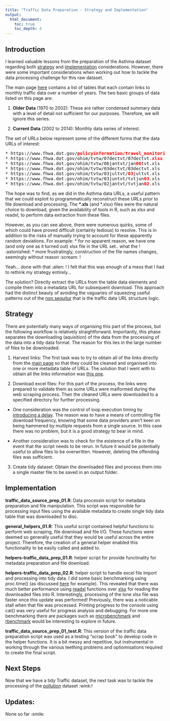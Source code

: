 ```yaml
---
title: "Traffic Data Preparation - Strategy and Implementation"
output:
  html_document:
    toc: true
    toc_depth: 4
--- 
```


## Introduction

I learned valuable lessons from the preparation of the Asthma dataset regarding both [strategy](https://github.com/drbulu/healthyAir_DSc_proj/blob/master/01_Data_Prep/asthma_data_source_prep_01.Rmd) and [implementation](https://github.com/drbulu/healthyAir_DSc_proj/blob/master/01_Data_Prep/asthma_data_source_prep_02.Rmd) considerations. However, there were some important considerations when working out how to tackle the data processing challenge for this raw dataset. 

The main page [here](https://www.fhwa.dot.gov/policyinformation/travel_monitoring/tvt.cfm) contains a list of tables that each contain links to monthly traffic data over a number of years. The two basic groups of data listed on this page are: 

1. **Older Data** (1970 to 2002): These are rather condensed summary data with a level of detail not sufficient for our purposes. Therefore, we will ignore this series.

2. **Current Data** (2002 to 2014): Monthly data series of interest.

The set of URLs below represent some of the different forms that the data URLs of interest:

<pre>
* https://www.fhwa.dot.gov/<b style="color:red;">policyinformation/travel_monitoring/</b>16novtvt/16novtvt.xls
* https://www.fhwa.dot.gov/ohim/tvtw/07dectvt/07dectvt.<b style="color:red;">xlsx</b>
* https://www.fhwa.dot.gov/ohim/tvtw/06jantvt/jan<b style="color:red;">06</b>tvt.xls
* https://www.fhwa.dot.gov/ohim/tvtw/03dectvt/03dectvt.xls
* https://www.fhwa.dot.gov/ohim/tvtw/03jultvt/<b style="color:red;">03</b>jultvt.xls
* https://www.fhwa.dot.gov/ohim/tvtw/03juntvt/tvtjun<b style="color:red;">03</b>.xls
* https://www.fhwa.dot.gov/ohim/tvtw/02jantvt/tvtjan<b style="color:red;">02</b>.xls
</pre>

The hope was to find, as we did in the Asthma data URLs, a useful pattern that we could exploit to programmatically reconstruct these URLs prior to file download and processing. The **&ast;.xls** (and &ast;.xlsx) files were the natural choice to download, given the availability of tools in R, such as xlsx and readxl, to perform data extraction from these files.

However, as you can see above, there were numerous quirks, some of which could have proved difficult (certainly tedious) to resolve. This is in addition to the risks of manually trying to account for these apparently random deviations. For example:
 * for no apparent reason, we have one (and only one as it turned out) xlsx file in the URL set.. what the ! :astonished:
* more frustratingly, construction of the file names changes, seemingly without reason :scream: !

Yeah... done with that :alien: ! I felt that this was enough of a mess that I had to rethink my strategy entirely... 

The solution? Directly extract the URLs from the table data elements and compile them into a metadata URL for subsequent download. This approach had the distinct beauty of avoiding the vaguaries of squeezing useful patterns out of the [non sequitur](https://en.wikipedia.org/wiki/Non_sequitur_(logic)) that is the traffic data URL structure logic.

## Strategy

There are potentially many ways of organising this part of the process, but the following workflow is relatively straightforward. Importantly, this phase separates the downloading (aquisition) of the data from the processing of the data into a tidy data format. The reason for this lies in the large number of files to be downloaded.

1. Harvest links: The first task was to try to obtain all of the links directly from the [main page](https://www.fhwa.dot.gov/policyinformation/travel_monitoring/tvt.cfm) so that they could be cleaned and organised into one or more metadata table of URLs. The solution that I went with to obtain all the links information was [this one](http://stackoverflow.com/questions/31924546/rvest-table-scraping-including-links). 

2. Download excel files: For this part of the process, the links were prepared to validate them as some URLs were malformed during the web scraping process. Then the cleaned URLs were downloaded to a specified directory for further processing.

* One consideration was the control of loop execution timing by [introducing a delay](http://stackoverflow.com/questions/1174799/how-to-make-execution-pause-sleep-wait-for-x-seconds-in-r). The reason was to have a means of controlling file download frequency, knowing that some data providers aren't keen on being hammered by multiple requests from a single source. In this case there was no problem, but it is a good strategy to bear in mind. 

* Another consideration was to check for the existence of a file in the event that the script needs to be rerun. In future it would be potentially useful to allow files to be overwritten. However, deleting the offending files was sufficient.

3. Create tidy dataset: Obtain the downloaded files and process them into a single master file to be saved in an output folder.

## Implementation

**traffic_data_source_prep_01.R**: Data processin script for metadata preparation and file manipulation. This script was responsible for processing input files using the available metadata to create single tidy data table that was downloaded to disc.

**general_helpers_01.R**: This useful script contained helpful functions to perform web scraping, file download and file I/O. These functions were deemed so generally useful that they would be useful across the entire project. Therefore, the creation of a general helper enabled this functionality to be easily called and added to.

**helpers-traffic_data_prep_01.R**: helper script for provide functinality for metadata preparation and file download.

**helpers-traffic_data_prep_02.R**: helper script to handle excel file import and processing into tidy data. I did some basic benchmarking using proc.time() (as discussed [here](http://stackoverflow.com/questions/6262203/#17802487) for example). This revealed that there was much better performance using [readxl](https://cran.r-project.org/web/packages/readxl/index.html) functions over [xlsx](https://cran.r-project.org/web/packages/xlsx/index.html) for reading the downloaded files into R. Interestingly, processing of the lone xlsx file was faster once this update was performed! Previously, there was a noticable stall when that file was processed. Printing progress to the console using cat() was very useful for progress analysis and debugging. For more one benchmarking there are packages such as [microbenchmark](https://cran.r-project.org/web/packages/microbenchmark/index.html) and [rbenchmark](https://cran.r-project.org/web/packages/rbenchmark/) would be interesting to explore in future.

**traffic_data_source_prep_01_test.R**: This version of the traffic data preparation script was used as a testing "scrap book" to develop code in the helper functions. It is a bit messy and repetitive, but instrumental in working through the various teething problems and optiomisations required to create the final script.

## Next Steps

Now that we have a tidy Traffic dataset, the next task was to tackle the processing of the [pollution](https://github.com/drbulu/healthyAir_DSc_proj/blob/master/01_Data_Prep/pollution_data_source_prep_01.Rmd) dataset :wink:!

## Updates:

None so far :smile:

<br/>